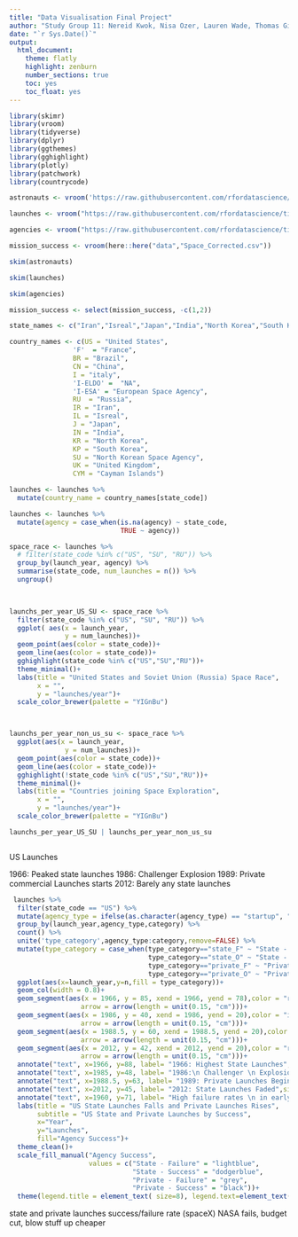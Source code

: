 ```yaml
---
title: "Data Visualisation Final Project"
author: "Study Group 11: Nereid Kwok, Nisa Ozer, Lauren Wade, Thomas Giannetti-Fakhouri, Kazmer Nagy-Betegh, Chandrime Tolia"
date: "`r Sys.Date()`"
output:
  html_document:
    theme: flatly
    highlight: zenburn
    number_sections: true
    toc: yes
    toc_float: yes
---
```



```r

library(skimr)
library(vroom)
library(tidyverse)
library(dplyr)
library(ggthemes)
library(gghighlight)
library(plotly)
library(patchwork)
library(countrycode)
```


```r
astronauts <- vroom('https://raw.githubusercontent.com/rfordatascience/tidytuesday/master/data/2020/2020-07-14/astronauts.csv')

launches <- vroom("https://raw.githubusercontent.com/rfordatascience/tidytuesday/master/data/2019/2019-01-15/launches.csv")

agencies <- vroom("https://raw.githubusercontent.com/rfordatascience/tidytuesday/master/data/2019/2019-01-15/agencies.csv")

mission_success <- vroom(here::here("data","Space_Corrected.csv"))
```

```r
skim(astronauts)
```


```r
skim(launches)
```


```r
skim(agencies)
```

```r
mission_success <- select(mission_success, -c(1,2))

state_names <- c("Iran","Isreal","Japan","India","North Korea","South Korea","Soviet Union","United Kingdom", "cayman Islands")

```


```r

country_names <- c(US = "United States",
                'F'  = "France",
                BR = "Brazil",
                CN = "China",
                I = "italy",      
                'I-ELDO' =  "NA",
                'I-ESA' = "European Space Agency",
                RU  = "Russia",
                IR = "Iran",
                IL = "Isreal",
                J = "Japan",
                IN = "India",
                KR = "North Korea",
                KP = "South Korea",
                SU = "North Korean Space Agency",
                UK = "United Kingdom",
                CYM = "Cayman Islands")   

launches <- launches %>% 
  mutate(country_name = country_names[state_code])

launches <- launches %>% 
  mutate(agency = case_when(is.na(agency) ~ state_code,
                            TRUE ~ agency))

space_race <- launches %>% 
  # filter(state_code %in% c("US", "SU", "RU")) %>% 
  group_by(launch_year, agency) %>% 
  summarise(state_code, num_launches = n()) %>% 
  ungroup()
  


launchs_per_year_US_SU <- space_race %>% 
  filter(state_code %in% c("US", "SU", "RU")) %>% 
  ggplot( aes(x = launch_year,
              y = num_launches))+
  geom_point(aes(color = state_code))+
  geom_line(aes(color = state_code))+
  gghighlight(state_code %in% c("US","SU","RU"))+
  theme_minimal()+
  labs(title = "United States and Soviet Union (Russia) Space Race",
       x = "",
       y = "launches/year")+
  scale_color_brewer(palette = "YIGnBu")



launchs_per_year_non_us_su <- space_race %>% 
  ggplot(aes(x = launch_year,
              y = num_launches))+
  geom_point(aes(color = state_code))+
  geom_line(aes(color = state_code))+
  gghighlight(!state_code %in% c("US","SU","RU"))+
  theme_minimal()+
  labs(title = "Countries joining Space Exploration",
       x = "",
       y = "launches/year")+
  scale_color_brewer(palette = "YIGnBu")

launchs_per_year_US_SU | launchs_per_year_non_us_su

```

```r


```

US Launches 

1966: Peaked state launches
1986: Challenger Explosion
1989: Private commercial Launches starts
2012: Barely any state launches

```r
 launches %>% 
  filter(state_code == "US") %>% 
  mutate(agency_type = ifelse(as.character(agency_type) == "startup", "private", as.character(agency_type))) %>%  # combine startup and private
  group_by(launch_year,agency_type,category) %>% 
  count() %>% 
  unite('type_category',agency_type:category,remove=FALSE) %>% 
  mutate(type_category = case_when(type_category=="state_F" ~ "State - Failure",
                                   type_category=="state_O" ~ "State - Success",
                                   type_category=="private_F" ~ "Private - Failure",
                                   type_category=="private_O" ~ "Private - Success")) %>% 
  ggplot(aes(x=launch_year,y=n,fill = type_category))+
  geom_col(width = 0.8)+
  geom_segment(aes(x = 1966, y = 85, xend = 1966, yend = 78),color = "royalblue",
                  arrow = arrow(length = unit(0.15, "cm")))+
  geom_segment(aes(x = 1986, y = 40, xend = 1986, yend = 20),color = "indianred",
                  arrow = arrow(length = unit(0.15, "cm")))+
  geom_segment(aes(x = 1988.5, y = 60, xend = 1988.5, yend = 20),color = "grey40",
                  arrow = arrow(length = unit(0.15, "cm")))+
  geom_segment(aes(x = 2012, y = 42, xend = 2012, yend = 20),color = "royalblue",
                  arrow = arrow(length = unit(0.15, "cm")))+
  annotate("text", x=1966, y=88, label= "1966: Highest State Launches",size=2.5, color="royalblue3") +
  annotate("text", x=1985, y=48, label= "1986:\n Challenger \n Explosion",size=2.5, color="indianred3") +
  annotate("text", x=1988.5, y=63, label= "1989: Private Launches Begins",size=2.5, color="grey30") +
  annotate("text", x=2012, y=45, label= "2012: State Launches Faded",size=2.5, color="royalblue3") +
  annotate("text", x=1960, y=71, label= "High failure rates \n in early years",size=2.3,color="lightblue4") +
  labs(title = "US State Launches Falls and Private Launches Rises",
       subtitle = "US State and Private Launches by Success",
       x="Year",
       y="Launches",
       fill="Agency Success")+
  theme_clean()+
  scale_fill_manual("Agency Success", 
                    values = c("State - Failure" = "lightblue", 
                               "State - Success" = "dodgerblue",
                               "Private - Failure" = "grey", 
                               "Private - Success" = "black"))+
  theme(legend.title = element_text( size=8), legend.text=element_text(size=8), legend.background = element_rect(color = NA))

```
state and private launches success/failure rate (spaceX)
NASA fails, budget cut, 
blow stuff up cheaper

